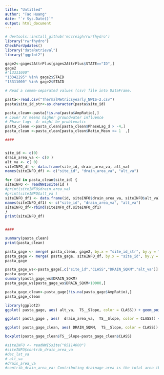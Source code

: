 ```yaml
---
title: "Untitled"
author: "Tao Huang"
date: "`r Sys.Date()`"
output: html_document
---
```


```r
# devtools::install_github('mccreigh/rwrfhydro')
library("rwrfhydro")
CheckForUpdates()
library("dataRetrieval")
library("ggplot2")
```

```r
gage2<-gages2AttrPlus[gages2AttrPlus$STATE=="ID",]
gage2
#"13311000"
"13342295" %in% gage2$STAID
"13311000" %in% gage2$STAID
```


```r
# Read a comma-separated values (csv) file into DataFrame.

pasta<-read.csv("ThermalMetricsyearly_NWIS-2.csv") 
pasta$site_id_str<-as.character(pasta$site_id)

pasta_clean<-pasta[!is.na(pasta$AmpRatio),]
# Lower Ar means higher groundwater influence
# Phase lag< -4: might be problematic
pasta_clean <-pasta_clean[pasta_clean$PhaseLag_d > -4,]
pasta_clean <-pasta_clean[pasta_clean$Ratio_Mean <= 1  ,]

####


site_id <- c(0)
drain_area_va <- c(0 )
alt_va <- c( 0)
siteINFO_df <- data.frame(site_id, drain_area_va, alt_va)
names(siteINFO_df) <- c("site_id", "drain_area_va", "alt_va")

for (id in pasta_clean$site_id) {
siteINFO <- readNWISsite(id ) 
#print(siteINFO$drain_area_va)
#print(siteINFO$alt_va )
siteINFO_df1 <- data.frame(id, siteINFO$drain_area_va, siteINFO$alt_va)
names(siteINFO_df1) <- c("site_id", "drain_area_va", "alt_va")
siteINFO_df<-rbind(siteINFO_df,siteINFO_df1)
}
print(siteINFO_df)


####

summary(pasta_clean)
print(pasta_clean)

```

```r
pasta_gage <- merge( pasta_clean, gage2, by.x = "site_id_str", by.y = "STAID", all = TRUE)
pasta_gage <- merge( pasta_gage, siteINFO_df, by.x = "site_id", by.y = "site_id", all = FALSE)
pasta_gage
```

```r
pasta_gage_ws<-pasta_gage[,c("site_id","CLASS","DRAIN_SQKM","alt_va")]
pasta_gage_ws
summary(pasta_gage_ws$DRAIN_SQKM)
pasta_gage_ws[pasta_gage_ws$DRAIN_SQKM<10000,]
```


```r
pasta_gage_clean<-pasta_gage[!is.na(pasta_gage$AmpRatio),]
pasta_gage_clean
```

```r



library(ggplot2)
ggplot( pasta_gage, aes( alt_va,  TS__Slope, color = CLASS)) + geom_point()

ggplot( pasta_gage , aes(  drain_area_va,  TS__Slope, color = CLASS)) + geom_point()

```


```r
ggplot( pasta_gage_clean, aes( DRAIN_SQKM,  TS__Slope, color = CLASS)) + geom_point()

boxplot(pasta_gage_clean$TS__Slope~pasta_gage_clean$CLASS)
```

```r
#siteINFO <- readNWISsite("05114000")
#siteINFO$contrib_drain_area_va
#dec_lat_va
# alt_va
#drain_area_va 
#contrib_drain_area_va: Contributing drainage area is the total area that contributes runoff upstream of the stream site of interest.
```

